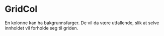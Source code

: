 
<Meta of={GridColStories} />

# GridCol

<Canvas of={GridColStories.Standard} />
<Controls of={GridColStories.Standard} />

En kolonne kan ha bakgrunnsfarger. De vil da være utfallende, slik at selve innholdet vil forholde seg til griden.

<Canvas of={GridColStories.ColBackground} />
